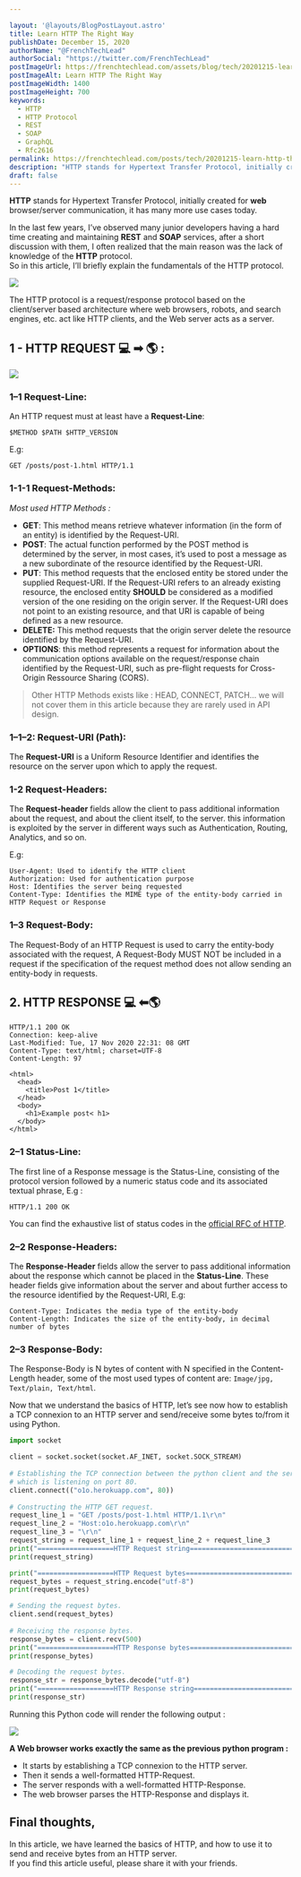 ```yaml
---

layout: '@layouts/BlogPostLayout.astro'
title: Learn HTTP The Right Way
publishDate: December 15, 2020
authorName: "@FrenchTechLead"
authorSocial: "https://twitter.com/FrenchTechLead"
postImageUrl: https://frenchtechlead.com/assets/blog/tech/20201215-learn-http-the-right-way/0.png
postImageAlt: Learn HTTP The Right Way
postImageWidth: 1400
postImageHeight: 700
keywords:
  - HTTP
  - HTTP Protocol
  - REST
  - SOAP
  - GraphQL
  - Rfc2616
permalink: https://frenchtechlead.com/posts/tech/20201215-learn-http-the-right-way/
description: "HTTP stands for Hypertext Transfer Protocol, initially created for web browser/server communication, it has many more use cases today."
draft: false
---
```


**HTTP** stands for Hypertext Transfer Protocol, initially created for **web** browser/server communication, it has many more use cases today.



In the last few years, I’ve observed many junior developers having a hard time creating and maintaining **REST** and **SOAP** services, after a short discussion with them, I often realized that the main reason was the lack of knowledge of the **HTTP** protocol.  
So in this article, I’ll briefly explain the fundamentals of the HTTP protocol.

<Image w="624" h="214" src={img1} t="Client/Server Architecture" solo="true" />

The HTTP protocol is a request/response protocol based on the client/server based architecture where web browsers, robots, and search engines, etc. act like HTTP clients, and the Web server acts as a server.




## 1 - HTTP REQUEST 💻 ➡ 🌎 :


<Image w="624" h="214" src={img2} t="Example of HTTP Request" solo="true" />

###  1–1 Request-Line:


An HTTP request must at least have a **Request-Line**:

```
$METHOD $PATH $HTTP_VERSION
```

E.g:

```
GET /posts/post-1.html HTTP/1.1
```



###  1-1-1 Request-Methods:

_Most used HTTP Methods :_

*   **GET**: This method means retrieve whatever information (in the form of an entity) is identified by the Request-URI.
*   **POST**: The actual function performed by the POST method is determined by the server, in most cases, it’s used to post a message as a new subordinate of the resource identified by the Request-URI.
*   **PUT**: This method requests that the enclosed entity be stored under the supplied Request-URI. If the Request-URI refers to an already existing resource, the enclosed entity **SHOULD** be considered as a modified version of the one residing on the origin server. If the Request-URI does not point to an existing resource, and that URI is capable of being defined as a new resource.
*   **DELETE:** This method requests that the origin server delete the resource identified by the Request-URI.
*   **OPTIONS**: this method represents a request for information about the communication options available on the request/response chain identified by the Request-URI, such as pre-flight requests for Cross-Origin Ressource Sharing (CORS).

> Other HTTP Methods exists like : HEAD, CONNECT, PATCH… we will not cover them in this article because they are rarely used in API design.




###  1–1–2: Request-URI (Path):

The **Request-URI** is a Uniform Resource Identifier and identifies the resource on the server upon which to apply the request.




###  1-2 Request-Headers:

The **Request-header** fields allow the client to pass additional information about the request, and about the client itself, to the server. this information is exploited by the server in different ways such as Authentication, Routing, Analytics, and so on.

E.g:

```marko
User-Agent: Used to identify the HTTP client
Authorization: Used for authentication purpose
Host: Identifies the server being requested
Content-Type: Identifies the MIME type of the entity-body carried in HTTP Request or Response
```



###  1–3 Request-Body:

The Request-Body of an HTTP Request is used to carry the entity-body associated with the request, A Request-Body MUST NOT be included in a request if the specification of the request method does not allow sending an entity-body in requests.




## 2. HTTP RESPONSE 💻 ⬅🌎
```
HTTP/1.1 200 OK
Connection: keep-alive
Last-Modified: Tue, 17 Nov 2020 22:31: 08 GMT
Content-Type: text/html; charset=UTF-8
Content-Length: 97

<html>
  <head>
    <title>Post 1</title>
  </head>
  <body>
    <h1>Example post< h1>
  </body>
</html>
```



### 2–1 Status-Line:

The first line of a Response message is the Status-Line, consisting of the protocol version followed by a numeric status code and its associated textual phrase, E.g :

```
HTTP/1.1 200 OK
```

You can find the exhaustive list of status codes in the [official RFC of HTTP](https://tools.ietf.org/html/rfc2616#section-10).



###  2–2 Response-Headers:

The **Response-Header** fields allow the server to pass additional information about the response which cannot be placed in the **Status-Line**. These header fields give information about the server and about further access to the resource identified by the Request-URI, E.g:

```marko
Content-Type: Indicates the media type of the entity-body 
Content-Length: Indicates the size of the entity-body, in decimal number of bytes
```



###  2–3 Response-Body:

The Response-Body is N bytes of content with N specified in the Content-Length header, some of the most used types of content are: `Image/jpg, Text/plain, Text/html`.

Now that we understand the basics of HTTP, let’s see now how to establish a TCP connexion to an HTTP server and send/receive some bytes to/from it using Python.

```python
import socket

client = socket.socket(socket.AF_INET, socket.SOCK_STREAM)  
 
# Establishing the TCP connection between the python client and the server
# which is listening on port 80.
client.connect(("o1o.herokuapp.com", 80))  
 
# Constructing the HTTP GET request.
request_line_1 = "GET /posts/post-1.html HTTP/1.1\r\n"
request_line_2 = "Host:o1o.herokuapp.com\r\n"
request_line_3 = "\r\n"
request_string = request_line_1 + request_line_2 + request_line_3
print("===================HTTP Request string===============================")
print(request_string)

print("===================HTTP Request bytes===============================")
request_bytes = request_string.encode("utf-8")
print(request_bytes)

# Sending the request bytes.
client.send(request_bytes)  
 
# Receiving the response bytes.
response_bytes = client.recv(500)
print("===================HTTP Response bytes===============================")
print(response_bytes)

# Decoding the request bytes.
response_str = response_bytes.decode("utf-8")
print("===================HTTP Response string==============================")
print(response_str)
```

Running this Python code will render the following output :

<Image w="1110" h="958" src={img3} t="Example of HTTP Request" solo="true" />



**A Web browser works exactly the same as the previous python program :**

*   It starts by establishing a TCP connexion to the HTTP server.
*   Then it sends a well-formatted HTTP-Request.
*   The server responds with a well-formatted HTTP-Response.
*   The web browser parses the HTTP-Response and displays it.



## Final thoughts,
In this article, we have learned the basics of HTTP, and how to use it to send and receive bytes from an HTTP server.  
If you find this article useful, please share it with your friends.